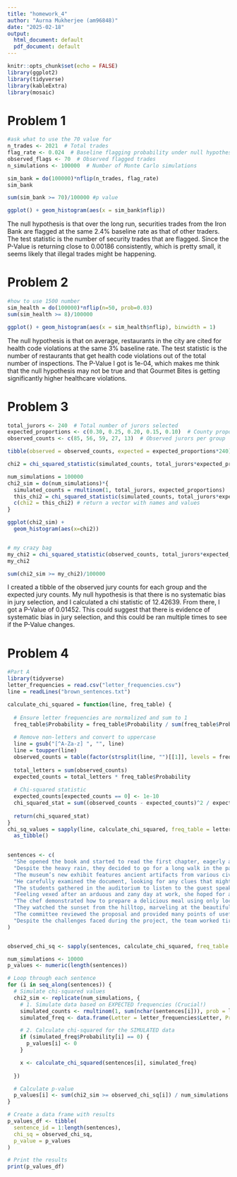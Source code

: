 ```yaml
---
title: "homework_4"
author: "Aurna Mukherjee (am96848)"
date: "2025-02-18"
output:
  html_document: default
  pdf_document: default
---
```


```r
knitr::opts_chunk$set(echo = FALSE)
library(ggplot2)
library(tidyverse)
library(kableExtra)
library(mosaic)
```

# **Problem 1**

```r
#ask what to use the 70 value for
n_trades <- 2021  # Total trades
flag_rate <- 0.024  # Baseline flagging probability under null hypothesis
observed_flags <- 70  # Observed flagged trades
n_simulations <- 100000  # Number of Monte Carlo simulations

sim_bank = do(100000)*nflip(n_trades, flag_rate)
sim_bank

sum(sim_bank >= 70)/100000 #p value

ggplot() + geom_histogram(aes(x = sim_bank$nflip))
```

The null hypothesis is that over the long run, securities trades from the Iron Bank are flagged at the same 2.4% baseline rate as that of other traders. The test statistic is the number of security trades that are flagged. Since the P-Value is returning close to 0.00186 consistently, which is pretty small, it seems likely that illegal trades might be happening.

# **Problem 2**

```r
#how to use 1500 number
sim_health = do(100000)*nflip(n=50, prob=0.03)
sum(sim_health >= 8)/100000

ggplot() + geom_histogram(aes(x = sim_health$nflip), binwidth = 1)
```

The null hypothesis is that on average, restaurants in the city are cited for health code violations at the same 3% baseline rate. The test statistic is the number of restaurants that get health code violations out of the total number of inspections. The P-Value I got is 1e-04, which makes me think that the null hypothesis may not be true and that Gourmet Bites is getting significantly higher healthcare violations.

# **Problem 3**

```r
total_jurors <- 240  # Total number of jurors selected
expected_proportions <- c(0.30, 0.25, 0.20, 0.15, 0.10)  # County proportions
observed_counts <- c(85, 56, 59, 27, 13)  # Observed jurors per group

tibble(observed = observed_counts, expected = expected_proportions*240)

chi2 = chi_squared_statistic(simulated_counts, total_jurors*expected_proportions)

num_simulations = 100000
chi2_sim = do(num_simulations)*{
  simulated_counts = rmultinom(1, total_jurors, expected_proportions)
  this_chi2 = chi_squared_statistic(simulated_counts, total_jurors*expected_proportions)
  c(chi2 = this_chi2) # return a vector with names and values
}

ggplot(chi2_sim) + 
  geom_histogram(aes(x=chi2))


# my crazy bag
my_chi2 = chi_squared_statistic(observed_counts, total_jurors*expected_proportions)
my_chi2

sum(chi2_sim >= my_chi2)/100000
```

I created a tibble of the observed jury counts for each group and the expected jury counts. My null hypothesis is that there is no systematic bias in jury selection, and I calculated a chi statistic of 12.42639. From there, I got a P-Value of 0.01452. This could suggest that there is evidence of systematic bias in jury selection, and this could be ran multiple times to see if the P-Value changes.

# **Problem 4**

```r
#Part A
library(tidyverse)
letter_frequencies = read.csv("letter_frequencies.csv")
line = readLines("brown_sentences.txt")

calculate_chi_squared = function(line, freq_table) {
  
  # Ensure letter frequencies are normalized and sum to 1
  freq_table$Probability = freq_table$Probability / sum(freq_table$Probability)
  
  # Remove non-letters and convert to uppercase
  line = gsub("[^A-Za-z] ", "", line)
  line = toupper(line)
  observed_counts = table(factor(strsplit(line, "")[[1]], levels = freq_table$Letter))
  
  total_letters = sum(observed_counts)
  expected_counts = total_letters * freq_table$Probability
  
  # Chi-squared statistic
  expected_counts[expected_counts == 0] <- 1e-10
  chi_squared_stat = sum((observed_counts - expected_counts)^2 / expected_counts)
  
  return(chi_squared_stat)
}
chi_sq_values = sapply(line, calculate_chi_squared, freq_table = letter_frequencies) %>%
  as_tibble()
  

```

```r
sentences <- c(
  "She opened the book and started to read the first chapter, eagerly anticipating what might come next.",
  "Despite the heavy rain, they decided to go for a long walk in the park, crossing the main avenue by the fountain in the center.",
  "The museum’s new exhibit features ancient artifacts from various civilizations around the world.",
  "He carefully examined the document, looking for any clues that might help solve the mystery.",
  "The students gathered in the auditorium to listen to the guest speaker’s inspiring lecture.",
  "Feeling vexed after an arduous and zany day at work, she hoped for a peaceful and quiet evening at home, cozying up after a quick dinner with some TV, or maybe a book on her upcoming visit to Auckland.",
  "The chef demonstrated how to prepare a delicious meal using only locally sourced ingredients, focusing mainly on some excellent dinner recipes from Spain.",
  "They watched the sunset from the hilltop, marveling at the beautiful array of colors in the sky.",
  "The committee reviewed the proposal and provided many points of useful feedback to improve the project’s effectiveness.",
  "Despite the challenges faced during the project, the team worked tirelessly to ensure its successful completion, resulting in a product that exceeded everyone’s expectations."
)


observed_chi_sq <- sapply(sentences, calculate_chi_squared, freq_table = letter_frequencies)

num_simulations <- 10000
p_values <- numeric(length(sentences))

# Loop through each sentence
for (i in seq_along(sentences)) {
  # Simulate chi-squared values
  chi2_sim <- replicate(num_simulations, {
    # 1. Simulate data based on EXPECTED frequencies (Crucial!)
    simulated_counts <- rmultinom(1, sum(nchar(sentences[i])), prob = letter_frequencies[, 2])
    simulated_freq <- data.frame(Letter = letter_frequencies$Letter, Probability = simulated_counts / sum(simulated_counts))

    # 2. Calculate chi-squared for the SIMULATED data
    if (simulated_freq$Probability[i] == 0) {
      p_values[i] <- 0
    }

    x <- calculate_chi_squared(sentences[i], simulated_freq)
    
  }) 

  # Calculate p-value
  p_values[i] <- sum(chi2_sim >= observed_chi_sq[i]) / num_simulations
}

# Create a data frame with results
p_values_df <- tibble(
  sentence_id = 1:length(sentences),
  chi_sq = observed_chi_sq,
  p_value = p_values
)

# Print the results
print(p_values_df)

```
